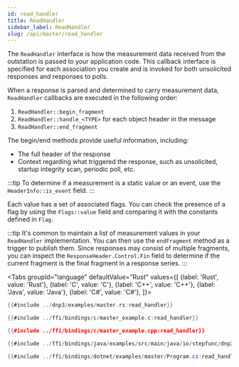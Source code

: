 ```yaml
---
id: read_handler
title: ReadHandler
sidebar_label: ReadHandler
slug: /api/master/read_handler
---
```



The `ReadHandler` interface is how the measurement data received from the outstation is passed to your application code. This callback interface is specified
for each association you create and is invoked for both unsolicited responses and responses to polls.

When a response is parsed and determined to carry measurement data, `ReadHandler` callbacks are executed in the following order:

1. `ReadHandler::begin_fragment`
2. `ReadHandler::handle_<TYPE>` for each object header in the message
3. `ReadHandler::end_fragment`

The begin/end methods provide useful information, including:

* The full header of the response
* Context regarding what triggered the response, such as unsolicited, startup integrity scan, periodic poll, etc.

:::tip
To determine if a measurement is a static value or an event, use the `HeaderInfo::is_event` field.
:::

Each value has a set of associated flags. You can check the presence of a flag by using the `Flags::value` field and comparing
it with the constants defined in `Flag`.

:::tip
It's common to maintain a list of measurement values in your `ReadHandler` implementation. You can then use the `endFragment` method as a trigger to publish them.
Since responses may consist of multiple fragments, you can inspect the `ResponseHeader.Control.Fin` field to determine if the current fragment is the final fragment
in a response series.
:::

<Tabs
groupId="language"
defaultValue="Rust"
values={[
{label: 'Rust', value: 'Rust'},
{label: 'C', value: 'C'},
{label: 'C++', value: 'C++'},
{label: 'Java', value: 'Java'},
{label: 'C#', value: 'C#'},
]}>
<TabItem value="Rust">

```rust
{{#include ../dnp3/examples/master.rs:read_handler}}
```

</TabItem>
<TabItem value="C">

```c
{{#include ../ffi/bindings/c/master_example.c:read_handler}}
```

</TabItem>
<TabItem value="C++">

```cpp
{{#include ../ffi/bindings/c/master_example.cpp:read_handler}}
```

</TabItem>
<TabItem value="Java">

```java
{{#include ../ffi/bindings/java/examples/src/main/java/io/stepfunc/dnp3/examples/MasterExample.java:read_handler}}
```

</TabItem>
<TabItem value="C#">

```csharp
{{#include ../ffi/bindings/dotnet/examples/master/Program.cs:read_handler}}
```

</TabItem>
</Tabs>
